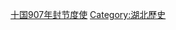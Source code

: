 {{Catnav|頁面分類|各種主題的頁面分類|依中国各省来作的分类|中国各地历史|湖北歷史}}

{{catmore}}

[[Category:五代十国|十国907年封节度使]]
[[Category:湖北歷史|Category:湖北歷史]]